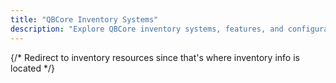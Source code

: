 ```yaml
---
title: "QBCore Inventory Systems"
description: "Explore QBCore inventory systems, features, and configuration options for your FiveM roleplay server."
---
```



{/* Redirect to inventory resources since that's where inventory info is located */}
<script dangerouslySetInnerHTML={{
  __html: `
    if (typeof window !== 'undefined') {
      window.location.replace('/resources/inventory');
    }
  `
}} />

# QBCore Inventory Systems

You're being redirected to our [Inventory Resources page](/resources/inventory) with detailed information about QBCore inventory systems.

If you're not redirected automatically, [click here to visit the Inventory page](/resources/inventory).

## Available Inventory Systems:

- **[QB-Inventory](/docs/resources/qb-inventory)** - Default QBCore inventory system
- **Advanced Inventory** - Enhanced drag-and-drop interface
- **Modern UI** - Clean and responsive design
- **Mobile Support** - Touch-friendly inventory management

## Quick Links:

- [Inventory Documentation](/docs/resources/qb-inventory) - Complete setup guide
- [All Resources](/resources) - Browse other QBCore resources
- [Configuration Guide](/docs/resources/qb-inventory#configuration) - Customize your inventory

[View Inventory Systems →](/resources/inventory)
